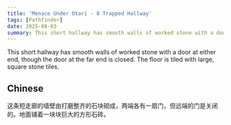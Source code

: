 ```yaml
---
title: 'Menace Under Otari - 8 Trapped Hallway'
tags: [Pathfinder]
date: 2025-08-03
summary: This short hallway has smooth walls of worked stone with a door at either end
---
```


This short hallway has smooth walls of worked stone with a door at either end,
though the door at the far end is closed. The floor is tiled with large, square
stone tiles.

## Chinese

这条短走廊的墙壁由打磨整齐的石块砌成，两端各有一扇门，但远端的门是关闭的。地面铺着一块块巨大的方形石砖。
